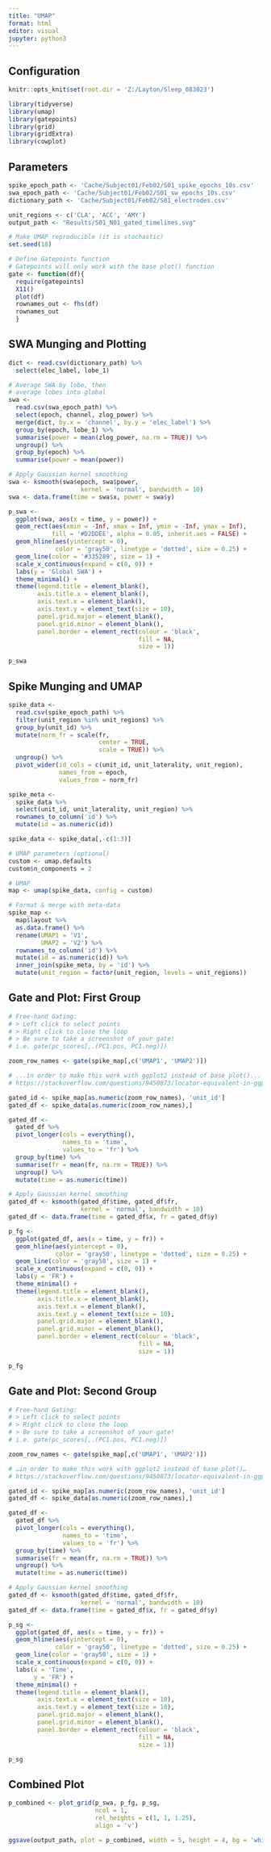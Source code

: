 ---
title: "UMAP"
format: html
editor: visual
jupyter: python3
---

## Configuration

```{r, setup, include = FALSE}
knitr::opts_knit$set(root.dir = 'Z:/Layton/Sleep_083023')
```

```{r}
library(tidyverse)
library(umap)
library(gatepoints)
library(grid) 
library(gridExtra)
library(cowplot)
```

## Parameters

```{r}
spike_epoch_path <- 'Cache/Subject01/Feb02/S01_spike_epochs_10s.csv'
swa_epoch_path <- 'Cache/Subject01/Feb02/S01_sw_epochs_10s.csv'
dictionary_path <- 'Cache/Subject01/Feb02/S01_electrodes.csv'

unit_regions <- c('CLA', 'ACC', 'AMY')
output_path <- "Results/S01_N01_gated_timelines.svg"
```

```{r}
# Make UMAP reproducible (it is stochastic)
set.seed(18)

# Define Gatepoints function
# Gatepoints will only work with the base plot() function
gate <- function(df){
  require(gatepoints)
  X11()
  plot(df)
  rownames_out <- fhs(df)
  rownames_out
  }
```

## SWA Munging and Plotting

```{r}
dict <- read.csv(dictionary_path) %>%
  select(elec_label, lobe_1)

# Average SWA by lobe, then
# average lobes into global
swa <- 
  read.csv(swa_epoch_path) %>%
  select(epoch, channel, zlog_power) %>%
  merge(dict, by.x = 'channel', by.y = 'elec_label') %>%
  group_by(epoch, lobe_1) %>%
  summarise(power = mean(zlog_power, na.rm = TRUE)) %>%
  ungroup() %>% 
  group_by(epoch) %>%
  summarise(power = mean(power))

# Apply Gaussian kernel smoothing
swa <- ksmooth(swa$epoch, swa$power, 
                    kernel = 'normal', bandwidth = 10)
swa <- data.frame(time = swa$x, power = swa$y)
```

```{r}
p_swa <- 
  ggplot(swa, aes(x = time, y = power)) +
  geom_rect(aes(xmin = -Inf, xmax = Inf, ymin = -Inf, ymax = Inf),
            fill = '#D2DDEE', alpha = 0.05, inherit.aes = FALSE) +
  geom_hline(aes(yintercept = 0), 
             color = 'gray50', linetype = 'dotted', size = 0.25) + 
  geom_line(color = '#335289', size = 1) + 
  scale_x_continuous(expand = c(0, 0)) + 
  labs(y = 'Global SWA') +
  theme_minimal() + 
  theme(legend.title = element_blank(),
        axis.title.x = element_blank(),
        axis.text.x = element_blank(),
        axis.text.y = element_text(size = 10),
        panel.grid.major = element_blank(),
        panel.grid.minor = element_blank(),
        panel.border = element_rect(colour = 'black', 
                                    fill = NA, 
                                    size = 1))

p_swa
```

## Spike Munging and UMAP

```{r}
spike_data <- 
  read.csv(spike_epoch_path) %>%
  filter(unit_region %in% unit_regions) %>%
  group_by(unit_id) %>%
  mutate(norm_fr = scale(fr, 
                         center = TRUE, 
                         scale = TRUE)) %>%
  ungroup() %>%
  pivot_wider(id_cols = c(unit_id, unit_laterality, unit_region),
              names_from = epoch,
              values_from = norm_fr)

spike_meta <- 
  spike_data %>%
  select(unit_id, unit_laterality, unit_region) %>%
  rownames_to_column('id') %>%
  mutate(id = as.numeric(id))

spike_data <- spike_data[,-c(1:3)]
```

```{r}
# UMAP parameters (optional)
custom <- umap.defaults
custom$n_components = 2

# UMAP
map <- umap(spike_data, config = custom)

# Format & merge with meta-data
spike_map <- 
  map$layout %>%
  as.data.frame() %>%
  rename(UMAP1 = 'V1',
         UMAP2 = 'V2') %>%
  rownames_to_column('id') %>%
  mutate(id = as.numeric(id)) %>%
  inner_join(spike_meta, by = 'id') %>%
  mutate(unit_region = factor(unit_region, levels = unit_regions))
```

## Gate and Plot: First Group

```{r}
# Free-hand Gating:
# > Left click to select points
# > Right click to close the loop 
# > Be sure to take a screenshot of your gate!
# i.e. gate(pc_scores[,.(PC1.pos, PC1.neg)])

zoom_row_names <- gate(spike_map[,c('UMAP1', 'UMAP2')])

# ...in order to make this work with ggplot2 instead of base plot()...
# https://stackoverflow.com/questions/9450873/locator-equivalent-in-ggplot2-for-maps
```

```{r}
gated_id <- spike_map[as.numeric(zoom_row_names), 'unit_id']
gated_df <- spike_data[as.numeric(zoom_row_names),]

gated_df <- 
  gated_df %>%
  pivot_longer(cols = everything(), 
               names_to = 'time', 
               values_to = 'fr') %>%
  group_by(time) %>%
  summarise(fr = mean(fr, na.rm = TRUE)) %>%
  ungroup() %>%
  mutate(time = as.numeric(time))

# Apply Gaussian kernel smoothing
gated_df <- ksmooth(gated_df$time, gated_df$fr, 
                    kernel = 'normal', bandwidth = 10)
gated_df <- data.frame(time = gated_df$x, fr = gated_df$y)
```

```{r}
p_fg <- 
  ggplot(gated_df, aes(x = time, y = fr)) +
  geom_hline(aes(yintercept = 0), 
             color = 'gray50', linetype = 'dotted', size = 0.25) + 
  geom_line(color = 'gray50', size = 1) + 
  scale_x_continuous(expand = c(0, 0)) + 
  labs(y = 'FR') +
  theme_minimal() + 
  theme(legend.title = element_blank(),
        axis.title.x = element_blank(),
        axis.text.x = element_blank(),
        axis.text.y = element_text(size = 10),
        panel.grid.major = element_blank(),
        panel.grid.minor = element_blank(),
        panel.border = element_rect(colour = 'black', 
                                    fill = NA, 
                                    size = 1))

p_fg
```

## Gate and Plot: Second Group

```{r}
# Free-hand Gating:
# > Left click to select points
# > Right click to close the loop 
# > Be sure to take a screenshot of your gate!
# i.e. gate(pc_scores[,.(PC1.pos, PC1.neg)])

zoom_row_names <- gate(spike_map[,c('UMAP1', 'UMAP2')])

# …in order to make this work with ggplot2 instead of base plot()…
# https://stackoverflow.com/questions/9450873/locator-equivalent-in-ggplot2-for-maps
```

```{r}
gated_id <- spike_map[as.numeric(zoom_row_names), 'unit_id']
gated_df <- spike_data[as.numeric(zoom_row_names),]

gated_df <- 
  gated_df %>%
  pivot_longer(cols = everything(), 
               names_to = 'time', 
               values_to = 'fr') %>%
  group_by(time) %>%
  summarise(fr = mean(fr, na.rm = TRUE)) %>%
  ungroup() %>%
  mutate(time = as.numeric(time))

# Apply Gaussian kernel smoothing
gated_df <- ksmooth(gated_df$time, gated_df$fr, 
                    kernel = 'normal', bandwidth = 10)
gated_df <- data.frame(time = gated_df$x, fr = gated_df$y)
```

```{r}
p_sg <- 
  ggplot(gated_df, aes(x = time, y = fr)) +
  geom_hline(aes(yintercept = 0), 
             color = 'gray50', linetype = 'dotted', size = 0.25) + 
  geom_line(color = 'gray50', size = 1) + 
  scale_x_continuous(expand = c(0, 0)) + 
  labs(x = 'Time',
       y = 'FR') +
  theme_minimal() + 
  theme(legend.title = element_blank(),
        axis.text.x = element_text(size = 10),
        axis.text.y = element_text(size = 10),
        panel.grid.major = element_blank(),
        panel.grid.minor = element_blank(),
        panel.border = element_rect(colour = 'black', 
                                    fill = NA, 
                                    size = 1))

p_sg
```

## Combined Plot

```{r}
p_combined <- plot_grid(p_swa, p_fg, p_sg, 
                        ncol = 1, 
                        rel_heights = c(1, 1, 1.25), 
                        align = 'v')

ggsave(output_path, plot = p_combined, width = 5, height = 4, bg = 'white')
```
